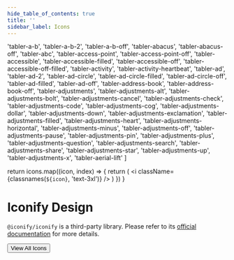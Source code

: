 ```yaml
---
hide_table_of_contents: true
title: ''
sidebar_label: Icons
---
```




<div className='template-bg-color' />

  'tabler-a-b',
  'tabler-a-b-2',
  'tabler-a-b-off',
  'tabler-abacus',
  'tabler-abacus-off',
  'tabler-abc',
  'tabler-access-point',
  'tabler-access-point-off',
  'tabler-accessible',
  'tabler-accessible-filled',
  'tabler-accessible-off',
  'tabler-accessible-off-filled',
  'tabler-activity',
  'tabler-activity-heartbeat',
  'tabler-ad',
  'tabler-ad-2',
  'tabler-ad-circle',
  'tabler-ad-circle-filled',
  'tabler-ad-circle-off',
  'tabler-ad-filled',
  'tabler-ad-off',
  'tabler-address-book',
  'tabler-address-book-off',
  'tabler-adjustments',
  'tabler-adjustments-alt',
  'tabler-adjustments-bolt',
  'tabler-adjustments-cancel',
  'tabler-adjustments-check',
  'tabler-adjustments-code',
  'tabler-adjustments-cog',
  'tabler-adjustments-dollar',
  'tabler-adjustments-down',
  'tabler-adjustments-exclamation',
  'tabler-adjustments-filled',
  'tabler-adjustments-heart',
  'tabler-adjustments-horizontal',
  'tabler-adjustments-minus',
  'tabler-adjustments-off',
  'tabler-adjustments-pause',
  'tabler-adjustments-pin',
  'tabler-adjustments-plus',
  'tabler-adjustments-question',
  'tabler-adjustments-search',
  'tabler-adjustments-share',
  'tabler-adjustments-star',
  'tabler-adjustments-up',
  'tabler-adjustments-x',
  'tabler-aerial-lift'
]

  return icons.map((icon, index) => {
    return (
      <Grid key={index}>
        <Tooltip arrow title={icon} placement='top'>
          <Card>
            <CardContent className='flex'>
              <i className={classnames(`${icon}`, 'text-3xl')} />
            </CardContent>
          </Card>
        </Tooltip>
      </Grid>
    )
  })
}

<h1 className='!m-0'>Iconify Design</h1>

<code>@iconify/iconify</code> is a third-party library. Please refer to its [official documentation](https://iconify.design/) for more details.

<Grid container spacing={6}>
  <Grid size={{ xs: 12 }}>
    <Grid container spacing={6}>
      <RenderIcons />
    </Grid>
  </Grid>
  <Grid size={{ xs: 12 }} className='text-center'>
    <Button
      variant='contained'
      component={Link}
      href='https://icon-sets.iconify.design/tabler/'
      target='_blank'
      className='!text-white'
    >
      View All Icons
    </Button>
  </Grid>
</Grid>
